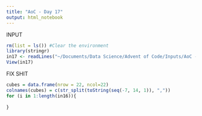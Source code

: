 ```yaml
---
title: "AoC - Day 17"
output: html_notebook
---
```


INPUT

```r
rm(list = ls()) #Clear the environment
library(stringr)
in17 <- readLines("~/Documents/Data Science/Advent of Code/Inputs/AoC - Day 17.txt")
View(in17)
```

FIX SHIT

```r
cubes = data.frame(nrow = 22, ncol=22)
colnames(cubes) = c(str_split(toString(seq(-7, 14, 1)), ","))
for (i in 1:length(in16)){
  
}
```

